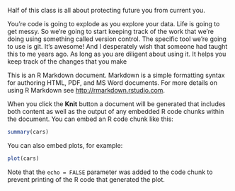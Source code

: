 Half of this class is all about protecting future you from current you.

You're code is going to explode as you explore your data. Life is going to get messy. So we're going to start keeping track of the work that we're doing using something called version control. The specific tool we're going to use is git. It's awesome! And I desperately wish that someone had taught this to me years ago. As long as you are diligent about using it. It helps you keep track of the changes that you make 

This is an R Markdown document. Markdown is a simple formatting syntax for authoring HTML, PDF, and MS Word documents. For more details on using R Markdown see <http://rmarkdown.rstudio.com>.

When you click the **Knit** button a document will be generated that includes both content as well as the output of any embedded R code chunks within the document. You can embed an R code chunk like this:

```r
summary(cars)
```

You can also embed plots, for example:

```r
plot(cars)
```

Note that the `echo = FALSE` parameter was added to the code chunk to prevent printing of the R code that generated the plot.
